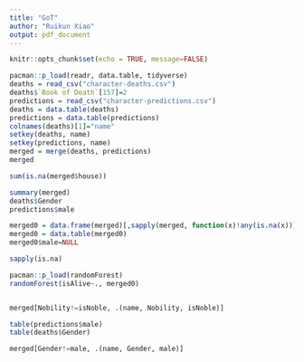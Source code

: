```yaml
---
title: "GoT"
author: "Ruikun Xiao"
output: pdf_document
---
```


```r
knitr::opts_chunk$set(echo = TRUE, message=FALSE)
```

```r
pacman::p_load(readr, data.table, tidyverse)
deaths = read_csv("character-deaths.csv")
deaths$`Book of Death`[157]=2
predictions = read_csv("character-predictions.csv")
deaths = data.table(deaths)
predictions = data.table(predictions)
colnames(deaths)[1]="name"
setkey(deaths, name)
setkey(predictions, name)
merged = merge(deaths, predictions)
merged
```

```r
sum(is.na(merged$house))
```

```r
summary(merged)
deaths$Gender
predictions$male
```

```r
merged0 = data.frame(merged)[,sapply(merged, function(x)!any(is.na(x)))]
merged0 = data.table(merged0)
merged0$male=NULL
```




```r
sapply(is.na)

pacman::p_load(randomForest)
randomForest(isAlive~., merged0)



```
















```r
merged[Nobility!=isNoble, .(name, Nobility, isNoble)]
```




```r
table(predictions$male)
table(deaths$Gender)
```


```r
merged[Gender!=male, .(name, Gender, male)]
```






















